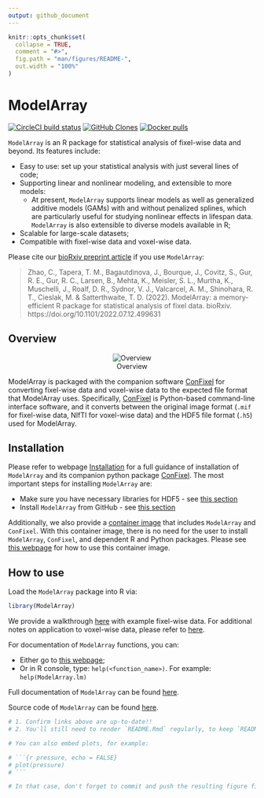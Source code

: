 ```yaml
---
output: github_document
---
```


<!-- TODO README.md is generated from README.Rmd. Please edit that file -->

```r
knitr::opts_chunk$set(
  collapse = TRUE,
  comment = "#>",
  fig.path = "man/figures/README-",
  out.width = "100%"
)
```

# ModelArray

<!-- badges: start -->
[![CircleCI build status](https://circleci.com/gh/PennLINC/ModelArray.svg?style=svg)](https://circleci.com/gh/PennLINC/ModelArray)
[![GitHub Clones](https://img.shields.io/badge/dynamic/json?color=success&label=Clone&query=count&url=https://gist.githubusercontent.com/zhao-cy/374b45552335a37d6bd613359eb9bf67/raw/clone.json&logo=github)](https://github.com/MShawon/github-clone-count-badge)
[![Docker pulls](https://img.shields.io/docker/pulls/pennlinc/modelarray_confixel.svg)](https://hub.docker.com/r/pennlinc/modelarray_confixel)
<!-- badges: end -->

`ModelArray` is an R package for statistical analysis of fixel-wise data and beyond. Its features include:

* Easy to use: set up your statistical analysis with just several lines of code;
* Supporting linear and nonlinear modeling, and extensible to more models: 
  * At present, `ModelArray` supports linear models as well as generalized additive models (GAMs) with and without penalized splines, which are particularly useful for studying nonlinear effects in lifespan data. `ModelArray` is also extensible to diverse models available in R;
* Scalable for large-scale datasets;
* Compatible with fixel-wise data and voxel-wise data.

Please cite our [bioRxiv preprint article](https://doi.org/10.1101/2022.07.12.499631) if you use `ModelArray`: 

> Zhao, C., Tapera, T. M., Bagautdinova, J., Bourque, J., Covitz, S., Gur, R. E., Gur, R. C., Larsen, B., Mehta, K., Meisler, S. L., Murtha, K., Muschelli, J., Roalf, D. R., Sydnor, V. J., Valcarcel, A. M., Shinohara, R. T., Cieslak, M. & Satterthwaite, T. D. (2022). ModelArray: a memory-efficient R package for statistical analysis of fixel data. bioRxiv. https://doi.org/10.1101/2022.07.12.499631


## Overview

<center>

![Overview](vignettes/overview_structure.png)

</center>

ModelArray is packaged with the companion software [ConFixel](https://github.com/PennLINC/ConFixel) for converting fixel-wise data and voxel-wise data to the expected file format that ModelArray uses. Specifically, [ConFixel](https://github.com/PennLINC/ConFixel) is Python-based command-line interface software, and it converts between the original image format (`.mif` for fixel-wise data, NIfTI for voxel-wise data) and the HDF5 file format (`.h5`) used for ModelArray.

<!-- if there is any changes in this overview section, please also update ConFixel's frontpage! -->

## Installation
Please refer to webpage [Installation](https://pennlinc.github.io/ModelArray/articles/installations.html) for a full guidance of installation of `ModelArray` and its companion python package [ConFixel](https://github.com/PennLINC/ConFixel). The most important steps for installing `ModelArray` are:

* Make sure you have necessary libraries for HDF5 - see [this section](https://pennlinc.github.io/ModelArray/articles/installations.html#install-hdf5-libraries-in-the-system)
* Install `ModelArray` from GitHub - see [this section](https://pennlinc.github.io/ModelArray/articles/installations.html#install-modelarray-r-package-from-github)

Additionally, we also provide a [container image](https://hub.docker.com/r/pennlinc/modelarray_confixel) that includes `ModelArray` and `ConFixel`. With this container image, there is no need for the user to install `ModelArray`, `ConFixel`, and dependent R and Python packages. Please see [this webpage](https://pennlinc.github.io/ModelArray/articles/container.html) for how to use this container image.

<!-- check above links work, esp those with section titles!!! -->

## How to use
Load the `ModelArray` package into R via:
```r
library(ModelArray)
```

We provide a walkthrough [here](https://pennlinc.github.io/ModelArray/articles/walkthrough.html) with example fixel-wise data. For additional notes on application to voxel-wise data, please refer to [here](https://pennlinc.github.io/ModelArray/articles/voxel-wise_data.html).

For documentation of `ModelArray` functions, you can:

* Either go to [this webpage](https://pennlinc.github.io/ModelArray/reference/index.html);
* Or in R console, type: `help(<function_name>)`. For example: `help(ModelArray.lm)`

Full documentation of `ModelArray` can be found [here](https://pennlinc.github.io/ModelArray/).

Source code of `ModelArray` can be found [here](https://github.com/PennLINC/ModelArray).


```r
# 1. Confirm links above are up-to-date!!
# 2. You'll still need to render `README.Rmd` regularly, to keep `README.md` up-to-date. `devtools::build_readme()` is handy for this. You could also use GitHub Actions to re-render `README.Rmd` every time you push. An example workflow can be found here: <https://github.com/r-lib/actions/tree/master/examples>.

# You can also embed plots, for example:

# ```{r pressure, echo = FALSE}
# plot(pressure)
# ```

# In that case, don't forget to commit and push the resulting figure files, so they display on GitHub and CRAN.


```




